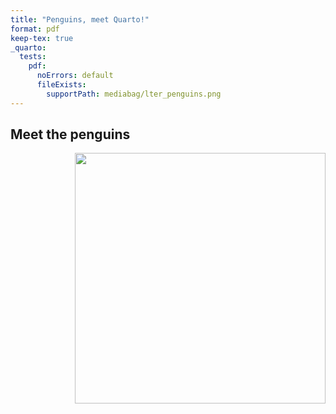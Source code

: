 ```yaml
---
title: "Penguins, meet Quarto!"
format: pdf
keep-tex: true
_quarto:
  tests:
    pdf:
      noErrors: default
      fileExists: 
        supportPath: mediabag/lter_penguins.png
---
```


## Meet the penguins

![](https://raw.githubusercontent.com/quarto-dev/quarto-web/main/docs/get-started/hello/rstudio/lter_penguins.png){style="float:right;" fig-alt="Illustration of three species of Palmer Archipelago penguins: Chinstrap, Gentoo, and Adelie. Artwork by @allison_horst." width="401"}


